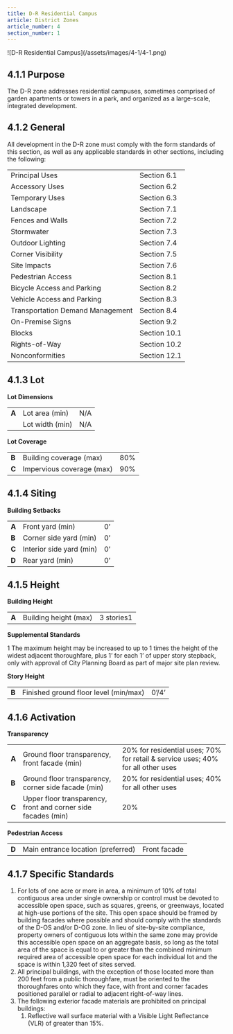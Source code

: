 ```yaml
---
title: D-R Residential Campus
article: District Zones
article_number: 4
section_number: 1
---
```


<FigureImg caption="D-R Residential Campus">
  ![D-R Residential Campus](/assets/images/4-1/4-1.png)
</FigureImg>

## 4.1.1 Purpose

The D-R zone addresses residential campuses, sometimes comprised of garden apartments or towers in a park, and organized as a large-scale, integrated development.

## 4.1.2 General

All development in the D-R zone must comply with the form standards of this section, as well as any applicable standards in other sections, including the following:

<TableSmall>

|                                  |              |
| -------------------------------- | ------------ |
| Principal Uses                   | Section 6.1  |
| Accessory Uses                   | Section 6.2  |
| Temporary Uses                   | Section 6.3  |
| Landscape                        | Section 7.1  |
| Fences and Walls                 | Section 7.2  |
| Stormwater                       | Section 7.3  |
| Outdoor Lighting                 | Section 7.4  |
| Corner Visibility                | Section 7.5  |
| Site Impacts                     | Section 7.6  |
| Pedestrian Access                | Section 8.1  |
| Bicycle Access and Parking       | Section 8.2  |
| Vehicle Access and Parking       | Section 8.3  |
| Transportation Demand Management | Section 8.4  |
| On-Premise Signs                 | Section 9.2  |
| Blocks                           | Section 10.1 |
| Rights-of-Way                    | Section 10.2 |
| Nonconformities                  | Section 12.1 |

</TableSmall>

## 4.1.3 Lot

**Lot Dimensions**

<TableSmall>

|       |                 |     |
| ----- | --------------- | --- |
| **A** | Lot area (min)  | N/A |
|       | Lot width (min) | N/A |

</TableSmall>

**Lot Coverage**

<TableSmall>

|       |                           |     |
| ----- | ------------------------- | --- |
| **B** | Building coverage (max)   | 80% |
| **C** | Impervious coverage (max) | 90% |

</TableSmall>

## 4.1.4 Siting

**Building Setbacks**

<TableSmall>

|       |                          |     |
| ----- | ------------------------ | --- |
| **A** | Front yard (min)         | 0’  |
| **B** | Corner side yard (min)   | 0’  |
| **C** | Interior side yard (min) | 0’  |
| **D** | Rear yard (min)          | 0’  |

</TableSmall>

## 4.1.5 Height

**Building Height**

<TableSmall>

|       |                       |            |
| ----- | --------------------- | ---------- |
| **A** | Building height (max) | 3 stories1 |

</TableSmall>

**Supplemental Standards**

1 The maximum height may be increased to up to 1 times the height of the
widest adjacent thoroughfare, plus 1’ for each 1’ of upper story stepback, only with
approval of City Planning Board as part of major site plan review.

**Story Height**

<TableSmall>

|       |                                       |       |
| ----- | ------------------------------------- | ----- |
| **B** | Finished ground floor level (min/max) | 0’/4’ |

</TableSmall>

## 4.1.6 Activation

**Transparency**

<TableSmall>

|       |                                                               |                                                                                 |
| ----- | ------------------------------------------------------------- | ------------------------------------------------------------------------------- |
| **A** | Ground floor transparency, front facade (min)                 | 20% for residential uses; 70% for retail & service uses; 40% for all other uses |
| **B** | Ground floor transparency, corner side facade (min)           | 20% for residential uses; 40% for all other uses                                |
| **C** | Upper floor transparency, front and corner side facades (min) | 20%                                                                             |

</TableSmall>

**Pedestrian Access**

<TableSmall>

|       |                                    |              |
| ----- | ---------------------------------- | ------------ |
| **D** | Main entrance location (preferred) | Front facade |

</TableSmall>

## 4.1.7 Specific Standards

1. For lots of one acre or more in area, a minimum of 10% of total contiguous area under single ownership or control must be devoted to
   accessible open space, such as squares, greens, or greenways, located at high-use portions of the site. This open space should be framed by building facades where possible and should comply with the standards of the D-OS and/or D-OG zone. In lieu of site-by-site compliance, property owners of contiguous lots within the same zone may provide this accessible open space on an aggregate basis, so long as the total area of the space is equal to or greater than the combined minimum required area of accessible open space for each individual lot and the space is within 1,320 feet of sites served.
2. All principal buildings, with the exception of those located more than 200 feet from a public
   thoroughfare, must be oriented to the thoroughfares onto which they face, with front and corner facades positioned parallel or radial to adjacent right-of-way lines.
3. The following exterior facade materials are prohibited on principal buildings:
   1. Reflective wall surface material with a Visible Light Reflectance (VLR) of greater than 15%.
